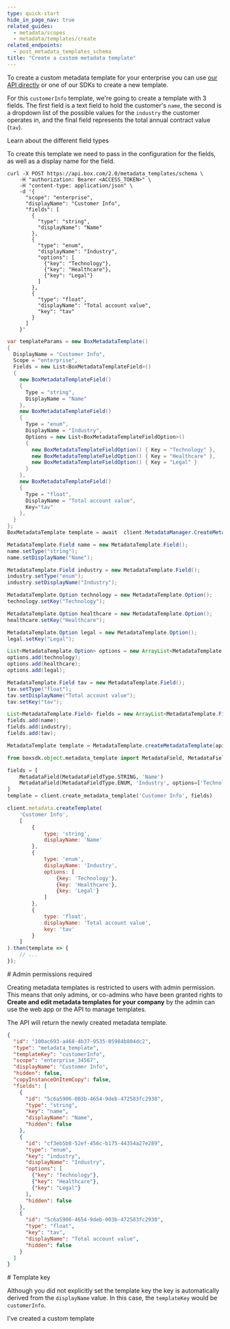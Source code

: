 ```yaml
---
type: quick-start
hide_in_page_nav: true
related_guides:
  - metadata/scopes
  - metadata/templates/create
related_endpoints:
  - post_metadata_templates_schema
title: "Create a custom metadata template"
---
```

To create a custom metadata template for your enterprise you can use
[our API directly](e://post-metadata-templates-schema) or
one of our SDKs to create a new template.

For this `customerInfo` template, we're going to create a template with 3
fields. The first field is a text field to hold the customer's `name`, the
second is a dropdown list of the possible values for the `industry` the customer
operates in, and the final field represents the total annual contract value (`tav`).

<CTA to='g://metadata/fields'>Learn about the different field types</CTA>

To create this template we need to pass in the configuration for the fields, as
well as a display name for the field.

<Tabs>
  <Tab title='cURL'>

```curl
curl -X POST https://api.box.com/2.0/metadata_templates/schema \
    -H "authorization: Bearer <ACCESS_TOKEN>" \
    -H "content-type: application/json" \
    -d '{
      "scope": "enterprise",
      "displayName": "Customer Info",
      "fields": [
        {
          "type": "string",
          "displayName": "Name"
        },
        {
          "type": "enum",
          "displayName": "Industry",
          "options": [
            {"key": "Technology"},
            {"key": "Healthcare"},
            {"key": "Legal"}
          ]
        },
        {
          "type": "float",
          "displayName": "Total account value",
          "key": "tav"
        }
      ]
    }'
```

  </Tab>
  <Tab title='.NET'>

```csharp
var templateParams = new BoxMetadataTemplate()
{
  DisplayName = "Customer Info",
  Scope = "enterprise",
  Fields = new List<BoxMetadataTemplateField>()
  {
    new BoxMetadataTemplateField()
    {
      Type = "string",
      DisplayName = "Name"
    },
    new BoxMetadataTemplateField()
    {
      Type = "enum",
      DisplayName = "Industry",
      Options = new List<BoxMetadataTemplateFieldOption>()
      {
        new BoxMetadataTemplateFieldOption() { Key = "Technology" },
        new BoxMetadataTemplateFieldOption() { Key = "Healthcare" },
        new BoxMetadataTemplateFieldOption() { Key = "Legal" }
      }
    },
    new BoxMetadataTemplateField()
    {
      Type = "float",
      DisplayName = "Total account value",
      Key="tav"
    },
  }
};
BoxMetadataTemplate template = await  client.MetadataManager.CreateMetadataTemplate(templateParams);
```

  </Tab>
  <Tab title='Java'>

```java
MetadataTemplate.Field name = new MetadataTemplate.Field();
name.setType("string");
name.setDisplayName("Name");

MetadataTemplate.Field industry = new MetadataTemplate.Field();
industry.setType("enum");
industry.setDisplayName("Industry");

MetadataTemplate.Option technology = new MetadataTemplate.Option();
technology.setKey("Technology");

MetadataTemplate.Option healthcare = new MetadataTemplate.Option();
healthcare.setKey("Healthcare");

MetadataTemplate.Option legal = new MetadataTemplate.Option();
legal.setKey("Legal");

List<MetadataTemplate.Option> options = new ArrayList<MetadataTemplate.Option>();
options.add(technology);
options.add(healthcare);
options.add(legal);

MetadataTemplate.Field tav = new MetadataTemplate.Field();
tav.setType("float");
tav.setDisplayName("Total account value");
tav.setKey("tav");

List<MetadataTemplate.Field> fields = new ArrayList<MetadataTemplate.Field>();
fields.add(name);
fields.add(industry);
fields.add(tav);

MetadataTemplate template = MetadataTemplate.createMetadataTemplate(api, "enterprise", "customerInfo", "Customer Info", false, fields);
```

  </Tab>
  <Tab title='Python'>

```python
from boxsdk.object.metadata_template import MetadataField, MetadataFieldType

fields = [
    MetadataField(MetadataFieldType.STRING, 'Name')
    MetadataField(MetadataFieldType.ENUM, 'Industry', options=['Technology', 'Healthcare', 'Legal'])
]
template = client.create_metadata_template('Customer Info', fields)
```

  </Tab>
  <Tab title='Node'>

```js
client.metadata.createTemplate(
    'Customer Info',
    [
        {
            type: 'string',
            displayName: 'Name'
        },
        {
            type: 'enum',
            displayName: 'Industry',
            options: [
                {key: 'Technology'},
                {key: 'Healthcare'},
                {key: 'Legal'}
            ]
        },
        {
            type: 'float',
            displayName: 'Total account value',
            key: 'tav'
        }
    ]
).then(template => {
    // ...
});
```

  </Tab>
</Tabs>

<Message warning>
  # Admin permissions required

  Creating metadata templates is restricted to users with admin permission. This
  means that only admins, or co-admins who have been granted rights to **Create
  and edit metadata templates for your company** by the admin can use the web
  app or the API to manage templates.
</Message>

The API will return the newly created metadata template.

```json
{
  "id": "100ac693-a468-4b37-9535-05984b804dc2",
  "type": "metadata_template",
  "templateKey": "customerInfo",
  "scope": "enterprise_34567",
  "displayName": "Customer Info",
  "hidden": false,
  "copyInstanceOnItemCopy": false,
  "fields": [
    {
      "id": "5c6a5906-003b-4654-9deb-472583fc2930",
      "type": "string",
      "key": "name",
      "displayName": "Name",
      "hidden": false
    },
    {
      "id": "cf3eb5b8-52ef-456c-b175-44354a27e289",
      "type": "enum",
      "key": "industry",
      "displayName": "Industry",
      "options": [
        {"key": "Technology"},
        {"key": "Healthcare"},
        {"key": "Legal"}
      ],
      "hidden": false
    },
    {
      "id": "5c6a5906-4654-9deb-003b-472583fc2930",
      "type": "float",
      "key": "tav",
      "displayName": "Total account value",
      "hidden": false
    }
  ]
}
```

<Message notice>
  # Template key

  Although you did not explicitly set the template key the key is automatically
  derived from the `displayName` value. In this case, the `templateKey` would be
  `customerInfo`.
</Message>

<Next>I've created a custom template</Next>
